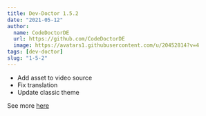 ```yaml
---
title: Dev-Doctor 1.5.2
date: "2021-05-12"
author:
  name: CodeDoctorDE
  url: https://github.com/CodeDoctorDE
  image: https://avatars1.githubusercontent.com/u/20452814?v=4
tags: [dev-doctor]
slug: "1-5-2"
---
```


- Add asset to video source
- Fix translation
- Update classic theme

See more [here](https://github.com/LinwoodCloud/dev_doctor/releases/tag/v1.5.2)
